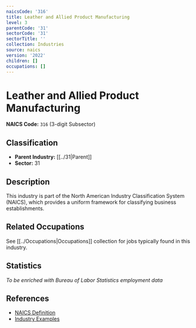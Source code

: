```yaml
---
naicsCode: '316'
title: Leather and Allied Product Manufacturing
level: 3
parentCode: '31'
sectorCode: '31'
sectorTitle: ''
collection: Industries
source: naics
version: '2022'
children: []
occupations: []
---
```

# Leather and Allied Product Manufacturing

**NAICS Code:** `316` (3-digit Subsector)

## Classification

- **Parent Industry:** [[../31|Parent]]
- **Sector:** 31

## Description

This industry is part of the North American Industry Classification System (NAICS), which provides a uniform framework for classifying business establishments.

## Related Occupations

See [[../Occupations|Occupations]] collection for jobs typically found in this industry.

## Statistics

*To be enriched with Bureau of Labor Statistics employment data*

## References

- [NAICS Definition](https://www.census.gov/naics/)
- [Industry Examples](https://www.census.gov/naics/2022NAICS/)
